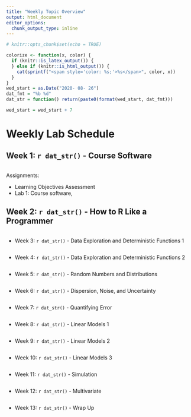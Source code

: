 ```yaml
--- 
title: "Weekly Topic Overview"
output: html_document
editor_options:
  chunk_output_type: inline
--- 
```


```r
# knitr::opts_chunk$set(echo = TRUE)

colorize <- function(x, color) {
  if (knitr::is_latex_output()) {
  } else if (knitr::is_html_output()) {
    cat(sprintf("<span style='color: %s;'>%s</span>", color, x))
  }
}
wed_start = as.Date("2020- 08- 26")
dat_fmt = "%b %d"
dat_str = function() return(paste0(format(wed_start, dat_fmt)))
```

```r
wed_start = wed_start + 7
```



# Weekly Lab Schedule



 
## Week 1: `r dat_str()` - Course Software
```r
```

Assignments:

- Learning Objectives Assessment
- Lab 1: Course software, 



## Week 2: `r dat_str()` - How to R Like a Programmer
```r
```
 
- Week 3: `r dat_str()` - Data Exploration and Deterministic Functions 1
```r
```

 
- Week 4: `r dat_str()` - Data Exploration and Deterministic Functions 2
```r
```


 
- Week 5: `r dat_str()` - Random Numbers and Distributions
```r
```


 
- Week 6: `r dat_str()` - Dispersion, Noise, and Uncertainty
```r
```


 
- Week 7: `r dat_str()` - Quantifying Error
```r
```


 
- Week 8: `r dat_str()` - Linear Models 1
```r
```


 
- Week 9: `r dat_str()` - Linear Models 2
```r
```


 
- Week 10: `r dat_str()` - Linear Models 3
```r
```

 
- Week 11: `r dat_str()` - Simulation
```r
```

- Week 12: `r dat_str()` - Multivariate
```r
```

 
- Week 13: `r dat_str()` - Wrap Up

